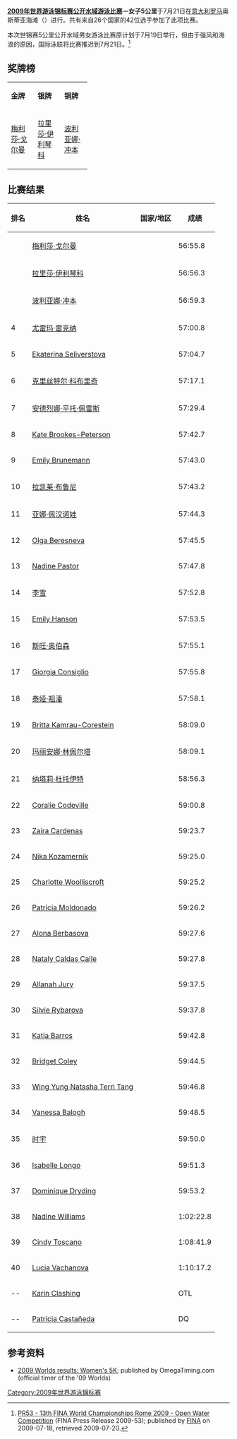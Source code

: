 {{2009年世界游泳锦标赛}}
{{main|2009年世界游泳锦标赛公开水域游泳比赛}}

'''[[2009年世界游泳锦标赛公开水域游泳比赛|2009年世界游泳锦标赛公开水域游泳比赛]]－女子5公里'''于7月21日在[[意大利|意大利]][[罗马市|罗马]]奥斯蒂亚海滩（{{link-en|Ostia Beach|Ostia (quarter of Rome)}}）进行。共有来自26个国家的42位选手参加了此项比赛。

本次世锦赛5公里公开水域男女游泳比赛原计划于7月19日举行，但由于强风和海浪的原因，国际泳联将比赛推迟到7月21日。<ref>[http://www.fina.org/project/index.php?option=com_content&task=view&id=2531&Itemid=108 PR53 - 13th FINA World Championships Rome 2009 - Open Water Competition] {{Wayback|url=http://www.fina.org/project/index.php?option=com_content&task=view&id=2531&Itemid=108 |date=20150924052649 }} (FINA Press Release 2009-53); published by [[FINA|FINA]] on 2009-07-18, retrieved 2009-07-20.</ref>

== 奖牌榜 ==
{| class="wikitable" style="text-align:center" width=60%
|- align="center"
| width=20% bgcolor=gold|'''金牌''' || width=20% bgcolor=silver|'''银牌''' || width=20% bgcolor=CC9966|'''铜牌'''
|-
|[[梅利莎·戈尔曼|梅利莎·戈尔曼]]<br />{{AUS}}
|[[拉里莎·伊利琴科|拉里莎·伊利琴科]]<br />{{RUS}}
|[[波利亚娜·冲本|波利亚娜·冲本]]<br />{{BRA}}
|}

== 比赛结果 ==
{| class="wikitable sortable" style="text-align:center;font-family:Arial" width=60%
|-
! 排名 !! 姓名 !! 国家/地区 !! 成绩 
|-
| {{Gold01}} ||align=left| [[梅利莎·戈尔曼|梅利莎·戈尔曼]] ||align=left| {{AUS}} || 56:55.8
|-
| {{Silver02}} ||align=left| [[拉里莎·伊利琴科|拉里莎·伊利琴科]] ||align=left| {{RUS}} || 56:56.3
|-
| {{Bronze03}} ||align=left| [[波利亚娜·冲本|波利亚娜·冲本]] ||align=left| {{BRA}} || 56:59.3
|-
| 4 ||align=left| [[尤雷玛·雷克纳|尤雷玛·雷克纳]] ||align=left| {{ESP}} || 57:00.8
|-
| 5 ||align=left| [[Ekaterina_Seliverstova|Ekaterina Seliverstova]] ||align=left| {{RUS}} || 57:04.7 
|-
| 6 ||align=left| [[克里丝特尔·科布里奇|克里丝特尔·科布里奇]] ||align=left| {{CHI}} || 57:17.1 
|-
| 7 ||align=left| [[安德烈娜·平托·佩雷斯|安德烈娜·平托·佩雷斯]] ||align=left| {{VEN}} || 57:29.4
|-
| 8 ||align=left| [[Kate_Brookes-Peterson|Kate Brookes-Peterson]] ||align=left| {{AUS}} || 57:42.7
|-
| 9 ||align=left| [[Emily_Brunemann|Emily Brunemann]] ||align=left| {{USA}} || 57:43.0
|-
| 10 ||align=left| [[拉凯莱·布鲁尼|拉凯莱·布鲁尼]] ||align=left| {{ITA}} || 57:43.2
|-
| 11 ||align=left| [[亚娜·佩汉诺娃|亚娜·佩汉诺娃]] ||align=left| {{CZE}} || 57:44.3
|-
| 12 ||align=left| [[Olga_Beresneva|Olga Beresneva]] ||align=left| {{UKR}} || 57:45.5
|-
| 13 ||align=left| [[Nadine_Pastor|Nadine Pastor]] ||align=left| {{GER}} || 57:47.8
|-
| 14 ||align=left| [[李雪|李雪]] ||align=left| {{CHN}} || 57:52.8
|-
| 15 ||align=left| [[Emily_Hanson|Emily Hanson]] ||align=left| {{USA}} || 57:53.5
|-
| 16 ||align=left| [[斯旺·奥伯森|斯旺·奥伯森]] ||align=left| {{SUI}} || 57:55.1
|-
| 17 ||align=left| [[Giorgia_Consiglio|Giorgia Consiglio]] ||align=left| {{ITA}} || 57:55.8
|-
| 18 || align=left| [[泰娅·祖潘|泰娅·祖潘]] || align=left| {{SLO}} || 57:58.1
|-
| 19 || align=left| [[Britta_Kamrau-Corestein|Britta Kamrau-Corestein]] || align=left| {{GER}} || 58:09.0
|-
| 20 || align=left| [[玛丽安娜·林佩尔塔|玛丽安娜·林佩尔塔]] || align=left| {{GRE}} || 58:09.1
|-
| 21 || align=left| [[纳塔莉·杜托伊特|纳塔莉·杜托伊特]] || align=left| {{RSA}} || 58:56.3
|-
| 22 || align=left| [[Coralie_Codeville|Coralie Codeville]] || align=left| {{FRA}} || 59:00.8
|-
| 23 || align=left| [[Zaira_Cardenas|Zaira Cardenas]] || align=left| {{MEX}} || 59:23.7
|-
| 24 || align=left| [[Nika_Kozamernik|Nika Kozamernik]] || align=left| {{SLO}} || 59:25.0
|-
| 25 || align=left| [[Charlotte_Woolliscroft|Charlotte Woolliscroft]] || align=left| {{GBR}} || 59:25.2
|-
| 26 || align=left| [[Patricia_Maldonado_(swimmer)|Patricia Moldonado]] || align=left| {{VEN}} || 59:26.2
|-
| 27 || align=left| [[Alona_Berbasova|Alona Berbasova]] || align=left| {{UKR}} || 59:27.6
|-
| 28 || align=left| [[Nataly_Caldas_Calle|Nataly Caldas Calle]] || align=left| {{ECU}} || 59:27.8
|-
| 29 || align=left| [[Allanah_Jury|Allanah Jury]] || align=left| {{NZL}} || 59:37.5
|-
| 30 || align=left| [[Silvie_Rybarova|Silvie Rybarova]] || align=left| {{SVK}} || 59:37.8
|-
| 31 || align=left| [[Katia_Barros|Katia Barros]] || align=left| {{ECU}} || 59:42.8
|-
| 32 || align=left| [[Bridget_Coley|Bridget Coley]] || align=left| {{CAN}} || 59:44.5
|-
| 33 || align=left| [[Wing_Yung_Natasha_Terri_Tang|Wing Yung Natasha Terri Tang]] || align=left| {{HKG}} || 59:46.8
|-
| 34 ||align=left| [[Vanessa_Balogh|Vanessa Balogh]] ||align=left| {{HUN}} || 59:48.5
|-
| 35 ||align=left| [[时宇|时宇]] ||align=left| {{CHN}} || 59:50.0
|-
| 36 ||align=left| [[Isabelle_Longo|Isabelle Longo]] ||align=left| {{BRA}} || 59:51.3
|-
| 37 ||align=left| [[Dominique_Dryding|Dominique Dryding]] ||align=left| {{RSA}} || 59:53.2
|-
| 38 ||align=left| [[Nadine_Williams|Nadine Williams]] ||align=left| {{CAN}} || 1:02:22.8
|-
| 39 ||align=left| [[Cindy_Toscano|Cindy Toscano]] ||align=left| {{GUA}} || 1:08:41.9
|-
| 40 ||align=left| [[Lucia_Vachanova|Lucia Vachanova]] ||align=left| {{SVK}} || 1:10:17.2
|-
| -- ||align=left| [[Karin_Clashing|Karin Clashing]] ||align=left| {{ANT}} || OTL
|-
| -- ||align=left| [[Patricia_Castañeda_Miyamoto|Patricia Castañeda]] ||align=left| {{MEX}} || DQ
|}

== 参考资料 ==
*[https://web.archive.org/web/20090806171144/http://www.omegatiming.com/openwater/racearchives/2009/Roma2009/5_km_Womens_Results.pdf 2009 Worlds results: Women's 5K]; published by OmegaTiming.com (official timer of the '09 Worlds)
{{reflist}}

[[Category:2009年世界游泳锦标赛|Category:2009年世界游泳锦标赛]]